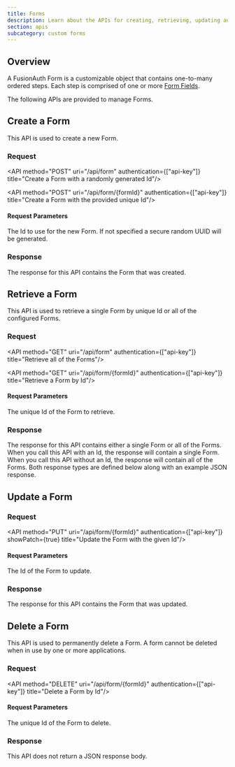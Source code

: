 ```yaml
---
title: Forms
description: Learn about the APIs for creating, retrieving, updating and deleting forms.
section: apis
subcategory: custom forms
---
```


<PremiumPlanBlurb />

## Overview
A FusionAuth Form is a customizable object that contains one-to-many ordered steps. Each step is comprised of one or more [Form Fields](/docs/apis/custom-forms/form-fields).

The following APIs are provided to manage Forms.

## Create a Form

This API is used to create a new Form.

### Request

<API method="POST" uri="/api/form" authentication={["api-key"]} title="Create a Form with a randomly generated Id"/>

<API method="POST" uri="/api/form/{formId}" authentication={["api-key"]} title="Create a Form with the provided unique Id"/>

#### Request Parameters

<APIBlock>
  <APIField name="formId" type="UUID" optional defaults="secure random UUID">
    The Id to use for the new Form. If not specified a secure random UUID will be generated.
  </APIField>
</APIBlock>

<FormRequestBody />

### Response

The response for this API contains the Form that was created.

<StandardPostResponseCodes never_search_error />

<FormResponseBody />

## Retrieve a Form

This API is used to retrieve a single Form by unique Id or all of the configured Forms.

### Request


<API method="GET" uri="/api/form" authentication={["api-key"]} title="Retrieve all of the Forms"/>

<API method="GET" uri="/api/form/{formId}" authentication={["api-key"]} title="Retrieve a Form by Id"/>

#### Request Parameters

<APIBlock>
  <APIField name="formId" type="UUID" required>
    The unique Id of the Form to retrieve.
  </APIField>
</APIBlock>

### Response

The response for this API contains either a single Form or all of the Forms. When you call this API with an Id, the response will contain a single Form. When you call this API without an Id, the response will contain all of the Forms. Both response types are defined below along with an example JSON response.

<StandardGetResponseCodes never_search_error />

<FormResponseBody />

<FormsResponseBody />

## Update a Form

<GenericUpdateExplanationFragment capitalized_object_name="Form" />

### Request

<API method="PUT" uri="/api/form/{formId}" authentication={["api-key"]} showPatch={true} title="Update the Form with the given Id"/>

#### Request Parameters

<APIBlock>
  <APIField name="formId" type="UUID" required>
    The Id of the Form to update.
  </APIField>
</APIBlock>

<FormRequestBody />

### Response

The response for this API contains the Form that was updated.

<StandardPutResponseCodes never_search_error />

<FormResponseBody />

## Delete a Form

This API is used to permanently delete a Form. A form cannot be deleted when in use by one or more applications.

### Request

<API method="DELETE" uri="/api/form/{formId}" authentication={["api-key"]} title="Delete a Form by Id"/>

#### Request Parameters

<APIBlock>
  <APIField name="formId" type="UUID" required>
    The unique Id of the Form to delete.
  </APIField>
</APIBlock>

### Response

This API does not return a JSON response body.

<StandardDeleteResponseCodes never_search_error />

